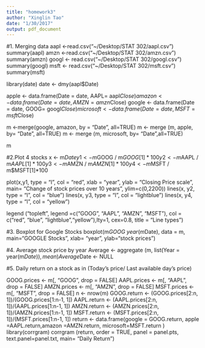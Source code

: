 ```yaml
---
title: "homework3"
author: "Xinglin Tao"
date: "1/30/2017"
output: pdf_document
---
```

#1. Merging data
aapl <-read.csv("~/Desktop/STAT 302/aapl.csv")
summary(aapl)
amzn <-read.csv("~/Desktop/STAT 302/amzn.csv")
summary(amzn)
googl <- read.csv("~/Desktop/STAT 302/googl.csv")
summary(googl)
msft <- read.csv("~/Desktop/STAT 302/msft.csv")
summary(msft)

library(date)
date <- dmy(aapl$Date)

apple  <- data.frame(Date = date, AAPL= aapl$Close)
amazon <- data.frame(Date = date, AMZN= amzn$Close)
google <- data.frame(Date = date, GOOG= googl$Close)
microsoft <- data.frame(Date = date, MSFT= msft$Close)

m <-merge(google, amazon, by = "Date", all=TRUE)
m <- merge (m, apple, by= "Date", all=TRUE)
m <- merge (m, microsoft, by= "Date",all=TRUE)

m

#2.Plot 4 stocks
x <- m$Date
y1 <- m$GOOG / m$GOOG[1]*100
y2 <- m$AAPL / m$AAPL[1]*100
y3 <- m$AMZN / m$AMZN[1]*100
y4 <- m$MSFT / m$MSFT[1]*100

plot(x,y1, type = "l", col = "red", xlab = "year", ylab = "Closing Price scale", main= "Change of stock prices over 10 years", ylim=c(0,2200))
lines(x, y2, type = "l", col = "blue")
lines(x, y3, type = "l", col = "lightblue")
lines(x, y4, type = "l", col = "yellow")

legend ("topleft",  legend =c("GOOG", "AAPL", "AMZN", "MSFT"), col = c("red", "blue", "lightblue","yellow"),lty=1, cex=0.8, title = "Line types")

#3. Boxplot for Google Stocks
boxplot(m$GOOG~year(m$Date), data = m, main="GOOGLE Stocks", xlab= "year", ylab="stock prices")

#4. Average stock price by year
Average <- aggregate (m, list(Year = year(m$Date)),mean)
Average$Date <- NULL

#5. Daily return on a stock as in (Today's price/ Last available day's price)

GOOG.prices <- m[, "GOOG", drop = FALSE]
AAPL.prices <- m[, "AAPL", drop = FALSE]
AMZN.prices <- m[, "AMZN", drop = FALSE]
MSFT.prices <- m[, "MSFT", drop = FALSE]
n <- nrow(m)
GOOG.return <- (GOOG.prices[2:n, 1])/(GOOG.prices[1:n-1, 1]) 
AAPL.return <- (AAPL.prices[2:n, 1])/(AAPL.prices[1:n-1, 1]) 
AMZN.return <- (AMZN.prices[2:n, 1])/(AMZN.prices[1:n-1, 1]) 
MSFT.return <- (MSFT.prices[2:n, 1])/(MSFT.prices[1:n-1, 1]) 
return <- data.frame(google = GOOG.return, apple =AAPL.return,amazon =AMZN.return, microsoft=MSFT.return )
library(corrgram)
corrgram (return, order = TRUE, panel = panel.pts, text.panel=panel.txt, main= "Daily Return")

